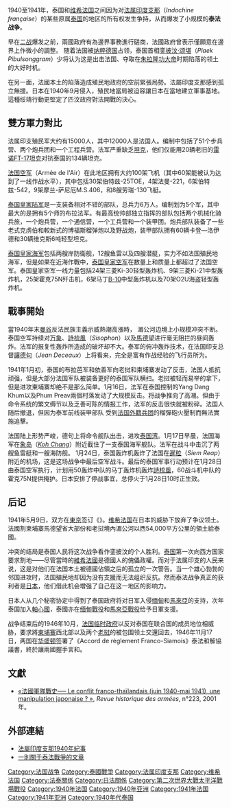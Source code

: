 {{otheruses|subject=發生在公元1940年，泰國與法屬印度支那的戰爭|other=1893年兩者之間的軍事衝突|法暹戰爭}}

{{Infobox Military Conflict
|conflict=泰法戰爭
|image=[[File:Battle_of_Koh_Chang_17_january_1941_(English_version).svg|300px]]
|caption= [[大象島海戰|大象島海戰]]的局勢圖
|date=1940年10月 - 1941年5月
|place=[[印度支那|印度支那]]
| territory         =日本要求法屬印度支那退出佔領領土<ref name=Fall>{{cite book|last1=Fall|first1=Bernard B.|title=Street Without Joy: The French Debacle in Indochina|date=1994|publisher=Stackpole Books|isbn=0-8117-1700-3}}</ref>{{RP|22}}<ref name=Windrow>{{cite book|last1=Windrow|first1=Martin|title=The Last Valley|date=2004|publisher=Weidenfeld and Nicolson|isbn=0-306-81386-6}}</ref>{{RP|78}}
| result            = 軍事僵持<ref>Tucker, World War II: The Definitive Encyclopedia and Document Collection p. 649</ref>
* 日本調停停火<ref>Fall, p. 22. "On the seas, one old French cruiser sank one-third of the whole Thai fleet ... Japan, seeing that the war was turning against its pupil and ally, imposed its 'mediation' between the two parties."</ref>
|combatant1=[[File:Flag_of_Philippe_Pétain,_Chief_of_State_of_Vichy_France.gif|25px]] [[維琪法國|維琪法國]]
|combatant2={{flagicon|Thailand}} [[泰國|泰國]]
|commander1=[[File:Flag_of_Philippe_Pétain,_Chief_of_State_of_Vichy_France.gif|25px]] [[讓德句|讓德句]]
|commander2={{flagicon|Thailand}} [[銮披汶·颂堪|銮披汶·颂堪]]
|strength1=五萬陸軍、<br />20輛坦克、<br />~100架飛機
|strength2=六萬陸軍、<br />134輛坦克、<br />140架飛機、<br />18艘軍艦
|casualties1=總計: 721人
----321人陣亡或受傷、<br />178人失蹤、<br />222人被俘、<br />22架飛機被擊落
|casualties2=總計: 700人以上<ref name = "G & H"/>
----354人陣亡、<br />307人受傷、<br />21人被俘、<br />8-13架飛機被擊落
|notes=
}}
{{Campaignbox South-East Asia}}
{{Campaignbox 泰國在第二次世界大戰中的軍事行動}}
{{Campaignbox Vichy France Military in World War II}}

1940至1941年，泰国和[[维希法国|维希法国]]之间因为对[[法属印度支那|法属印度支那]]（''Indochine française''）的某些原属[[泰国|泰国]]的地区的所有权发生争持，从而爆发了小规模的'''泰法战争'''。

早在[[二战|二战]]爆发之前，兩國政府有為邊界事務進行磋商，法國政府曾表示僅願意在邊界上作微小的調整。<!-- 法国就表示有意让给泰国一些印支地区的争议领土。-->随着法国被[[纳粹德国|纳粹德国]]占领，泰国首相[[銮披汶·颂堪|銮披汶·颂堪]]（''Plaek Pibulsonggram''）少将认为这是出击法国、夺取在[[朱拉隆功大帝|朱拉隆功大帝]]时期陷落的领土的大好时机。

<!-- 另一方面，在法国陷落之后，[[法属印支地区|法属印支地区]]形势陷入危机状况。法国殖民地的外援被切断，在1940年日军侵入法属印支后法国被迫允许[[日本|日本]]在殖民地建立军事基地。这一系列绥靖举动使銮披汶政权相信维希法国不会对泰国的对抗作出强硬反应。-->
在另一面，法國本土的陷落造成殖民地政府的空前緊張局勢。法屬印度支那感到孤立無援。日本在1940年9月侵入，殖民地當局被迫容讓日本在當地建立軍事基地。這種绥靖行動更堅定了匹汶政府對法開戰的決心。

==雙方軍力對比==
<!--{{Split}}'''对阵军队'''-->
法属印支殖民军大约有15000人，其中12000人是法国人。编制中包括了51个步兵营、两个炮兵团和一个工程兵营。法军严重缺乏[[坦克|坦克]]，他们仅能用20辆老旧的[[雷诺FT-17坦克|雷诺FT-17坦克]]对抗泰国的134辆坦克。

[[法国空军|法国空军]]（Armée de l'Air）在此地区拥有大约100架飞机（其中60架能被认为达到了一线作战水平），其中包括30架伯特兹-25TOE，4架法曼-221，6架伯特兹-542，9架摩兰-萨尼厄M.S.406，和8艘劳瑞-130飞艇。

[[泰国皇家陆军|泰国皇家陆军]]是一支装备相对不错的部队，总兵力6万人。编制划为5个军，其中最大的是拥有5个师的布拉法军。有最高统帅部独立指挥的部队包括两个机械化骑兵旅，一个炮兵营，一个通信营，一个工兵营和一个装甲团。炮兵部队装备了一些老式克虏伯和較新式的博福斯榴弹炮以及野战炮，装甲部队拥有60辆卡登—洛伊德和30辆维克斯6吨轻型坦克。

[[泰国皇家海军|泰国皇家海军]]包括两艘岸防衛舰，12艘鱼雷以及四艘潜艇，实力不如法国殖民地海军，但是如果在近海作戰中，[[泰国皇家空军|泰国皇家空军]]在数量上和质量上都超过了法国空军。泰国皇家空军一线力量包括24架三菱Ki-30轻型轰炸机、9架三菱Ki-21中型轰炸机，25架霍克75N歼击机，6架马丁[[B-10|B-10]]中型轰炸机以及70架O2U海盗轻型轰炸机。

==戰事開始==
當1940年末[[曼谷|曼谷]]反法民族主義示威熱潮高漲時，<!--在民族主义游行和反法国的示威运动在曼谷进行时，-->湄公河边境上小规模冲突不断。泰国空军持续对[[万象|万象]]、[[詩梳風|詩梳風]]（''Sisophon''）以及[[馬德望|馬德望]]进行毫无阻拦的昼间轰炸。法军的报复性轰炸所造成的破坏却不大。泰军的俯冲轰炸技术，在法国印支总督[[讓德句|讓德句]]（''Jean Deceaux''）上将看来，完全是富有作战经验的飞行员所为。

1941年1月初，泰国的布拉芭军和依善军向老挝和柬埔寨发动了反击，法国人抵抗顽强，但是大部分法国军队被装备更好的泰国军队横扫。老挝被轻而易举的拿下，但是进攻柬埔寨却绝不是那么简单。1月16日，法军在泰国控制的Yang Dang Khum以及Phum Preav兩個村落发动了大规模反击。将战争推向了高潮。但由于命令系统的繁文缛节以及乏善可陈的情报工作，法军的反击很快就被粉碎。法国人随后撤退，但因为泰军前线装甲部队<!--损失惨重，泰军无力追击。-->受到[[法国外籍兵团|法国外籍兵团]]的榴彈砲火壓制而無法實施追擊。

法国陆上形势严峻，德句上将命令舰队出击，进攻[[泰国湾|泰国湾]]。1月17日早晨，法国海军在[[象島|象岛]]（''[[Koh_Chang|Koh Chang]]''）附近截住了一支泰国海军舰队。法军在战斗中击沉了两艘鱼雷艇和一艘海防舰。
{{main|大象岛海战}}
1月24日，泰国轰炸机轰炸了法国在[[暹粒|暹粒]]（''Siem Reap''）附近的机场，这是这场战争中最后空军战斗。最后的泰国军事行动预计在1月28日由泰国空军执行，计划用50轰炸中队的马丁轰炸机轰炸[[詩梳風|詩梳風]]，60战斗机中队的霍克75N提供掩护。日本安排了停战事宜，总停火于1月28日10时正生效。

==后记==
1941年5月9日，双方在[[東京|東京]]签订《{{tsl|ja|東京条約|泰国法属印度支那和平条约}}》。[[维希法国|维希法国]]在日本的威胁下放弃了争议领土。法國割柬埔寨馬德望省大部份和老挝境內湄公河以西54,000平方公里的領土給泰國。
<!--{{Split}}'''后记'''-->

冲突的结局是泰国人民将这次战争看作銮披汶的个人胜利。[[泰国|泰国]]第一次向西方国家要求割地——尽管當時的[[維希法國|維希法國]]是德國人的傀儡政權。而对于法属印支的人民来说，这是对他们在法国本土被德國佔領之后的孤立的一次警告。当一个雄心勃勃的邻国进攻时，法国殖民地却因为没有支援而无法组织反抗。然而泰法战争真正的获利者是[[日本|日本]]，他们借此机会增强了自己在这一地区的影响力。

日本人从几个秘密协定中得到了泰国政府将对日军入侵[[缅甸|缅甸]]和[[馬來亞|馬來亞]]的支持，次年泰国加入[[軸心國|軸心國]]，泰國亦在[[缅甸戰役|缅甸戰役]]和[[馬來亞戰役|馬來亞戰役]]给予日軍支援。

战争结束后的1946年10月，[[法国临时政府|法国临时政府]]以反对泰国在联合国的成员地位相威胁，要求將[[柬埔寨|柬埔寨]]西北部以及两个[[老挝|老挝]]的被包围领土交還回去，1946年11月17日，两国在[[华盛顿|华盛顿]]签署了《Accord de rėglement Franco-Siamois》泰法和解協議書，終於讓兩國握手言和。
<!--{{Split}}-->

==文獻==
*[https://web.archive.org/web/20130312081954/http://www.servicehistorique.sga.defense.gouv.fr/04histoire/articles/articles_rha/conflitfrancothailandais.htm «法國軍隊戰史── Le conflit franco-thaïlandais (juin 1940-mai 1941), une manipulation japonaise ? »], ''Revue historique des armées'', n°223, 2001年。

==外部連結==
*[http://france1940.free.fr/e41index.html#Indochina <!--"France 1940...something" -->法屬印度支那1940年紀事] {{Webarchive|url=https://archive.is/20150508195616/http://france1940.free.fr/e41index.html%23Indochina#Indochina |date=2015-05-08 }}
*[https://web.archive.org/web/20061108123214/http://www.geocities.com/thailandwwii/ftw.html 一則關于泰法戰爭的文章]
{{法属印度支那|state = autocollapse}}
<!--
{{World War II}}
{{DEFAULTSORT:Indochina}} -->

[[Category:法国战争|Category:法国战争]]
[[Category:泰國戰爭|Category:泰國戰爭]]
[[Category:法属印度支那|Category:法属印度支那]]
[[Category:维希法国|Category:维希法国]]
[[Category:法泰關係|Category:法泰關係]]
[[Category:日法關係|Category:日法關係]]
[[Category:第二次世界大戰太平洋戰場戰役|Category:第二次世界大戰太平洋戰場戰役]]
[[Category:1940年法国|Category:1940年法国]]
[[Category:1940年亚洲|Category:1940年亚洲]]
[[Category:1941年法国|Category:1941年法国]]
[[Category:1941年亚洲|Category:1941年亚洲]]
[[Category:1940年代泰国|Category:1940年代泰国]]